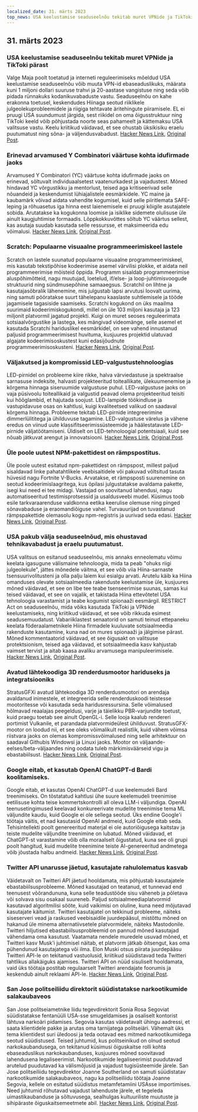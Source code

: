 ```yaml
---
localized_date: 31. märts 2023
top_news: USA keelustamise seaduseelnõu tekitab muret VPNide ja TikToki pärast
---
```




## 31. märts 2023

### USA keelustamise seaduseelnõu tekitab muret VPNide ja TikToki pärast

Valge Maja poolt toetatud ja interneti reguleerimiseks mõeldud USA keelustamise seaduseelnõu võib muuta VPN-id ebaseaduslikuks, määrata kuni 1 miljoni dollari suuruse trahvi ja 20-aastase vangistuse ning seda võib pidada rünnakuks kodanikuvabaduste vastu. Seaduseelnõu on kahe erakonna toetusel, keskendudes Hiinaga seotud riiklikele julgeolekuprobleemidele ja riigiga tehtavate äritehingute piiramisele. EL ei pruugi USA suundumust järgida, sest riikidel on oma õigusstruktuur ning TikToki keeld võib põhjustada noorte seas pahameelt ja kättemaksu USA valitsuse vastu. Keelu kriitikud väidavad, et see ohustab üksikisiku eraelu puutumatust ning sõna- ja väljendusvabadust.
[Hacker News Link](http://news.ycombinator.com/item?id=35366955), [Original Post](https://www.youtube.com/watch?v=FWQGA_n5Z4M).

### Erinevad arvamused Y Combinatori väärtuse kohta idufirmade jaoks

Arvamused Y Combinatori (YC) väärtuse kohta idufirmade jaoks on erinevad, sõltuvalt individuaalsetest vaatenurkadest ja vajadustest. Mõned hindavad YC võrgustikku ja mentorlust, teised aga kritiseerivad selle nõuandeid ja keskendumist lühiajalistele eesmärkidele. YC maine ja kaubamärk võivad aidata vahendite kogumisel, kuid selle piiritlemata SAFE-leping ja rõhuasetus iga hinna eest laienemisele ei pruugi kõigile asutajatele sobida. Arutatakse ka kogukonna loomise ja isiklike sidemete olulisuse üle ainult kaugjuhtimise formaadis. Lõppkokkuvõttes sõltub YC väärtus sellest, kas asutaja suudab kasutada selle ressursse, et maksimeerida edu võimalusi.
[Hacker News Link](http://news.ycombinator.com/item?id=35373019), [Original Post](https://acecreamu.substack.com/p/is-y-combinator-worth-the-money).

### Scratch: Populaarne visuaalne programmeerimiskeel lastele

Scratch on lastele suunatud populaarne visuaalne programmeerimiskeel, mis kasutab tekstipõhise kodeerimise asemel värvilisi plokke, et aidata neil programmeerimise mõisteid õppida. Programm sisaldab programmeerimise aluspõhimõtteid, nagu muutujad, loetelud, if/else- ja loop-juhtimisvoogude struktuurid ning sündmusepõhine samaaegsus. Scratchil on lihtne ja kasutajasõbralik lähenemine, mis julgustab lapsi arvutusi loovalt uurima, ning samuti pööratakse suurt tähelepanu kaaslaste suhtlemisele ja tööde jagamisele tagasiside saamiseks. Scratchi kogukond on üks maailma suurimaid kodeerimiskogukondi, millel on üle 103 miljoni kasutaja ja 123 miljonit platvormil jagatud projekti. Kuigi on muret seoses reguleerimata sotsiaalvõrgustike ja lastega, kes mängivad videomänge, selle asemel et kasutada Scratchi hariduslikel eesmärkidel, on see vahend innustanud paljusid programmeerimisest huvituma, kusjuures projektid ulatuvad algajate kodeerimisoskustest kuni edasijõudnute programmeerimisoskusteni.
[Hacker News Link](http://news.ycombinator.com/item?id=35373052), [Original Post](https://scratch.mit.edu/about).

### Väljakutsed ja kompromissid LED-valgustustehnoloogias

LED-pirnidel on probleeme kiire rikke, halva värviedastuse ja spektraalse sarnasuse indeksite, halvasti projekteeritud toiteallikate, ülekuumenemise ja kõrgema hinnaga siseruumide valgustuse puhul. LED-valgustuse jaoks on vaja püsivoolu toiteallikaid ja valgustid peavad olema projekteeritud teisiti kui hõõglambid, et hajutada soojust. LED-lampide töökindluse ja vastupidavuse osas on kahtlusi, kuigi kvaliteetsed valikud on saadaval kõrgema hinnaga. Probleeme tekitab LED-pirnide integreerimine dimmerlülititega ja ühilduvuse tagamine. LED-valgustuse värelus ja vähene eredus on viinud uute klassifitseerimissüsteemide ja häälestatavate LED-pirnide väljatöötamiseni. Üldiselt on LED-tehnoloogial potentsiaali, kuid see nõuab jätkuvat arengut ja innovatsiooni.
[Hacker News Link](http://news.ycombinator.com/item?id=35371750), [Original Post](https://nymag.com/strategist/article/led-light-bulbs-investigation.html).

### Üle poole uutest NPM-pakettidest on rämpspostitus.

Üle poole uutest esitatud npm-pakettidest on rämpspost, millest paljud sisaldavad linke pahatahtlikele veebisaitidele või pakuvad võltsitud tasuta hüvesid nagu Fortnite V-Bucks. Arvatakse, et rämpsposti suurenemine on seotud kodeerimislaagritega, kus õpilasi julgustatakse avaldama pakette, isegi kui need ei tee midagi. Vastajad on soovitanud lahendusi, nagu automatiseeritud testimisprotsessid ja usaldusveebi mudel. Küsimus toob esile tarkvaraarenduse valdkonna eetika keerulise olemuse ning pinged sõnavabaduse ja eraomandiõiguse vahel. Turvauurijad on tuvastanud rämpspakettide olemasolu kogu npm-registris ja uurivad seda edasi.
[Hacker News Link](http://news.ycombinator.com/item?id=35370728), [Original Post](https://blog.sandworm.dev/one-in-two-new-npm-packages-is-seo-spam-right-now).

### USA pakub välja seaduseelnõud, mis ohustavad tehnikavabadust ja eraelu puutumatust.

USA valitsus on esitanud seaduseelnõu, mis annaks enneolematu võimu keelata igasugune välismaine tehnoloogia, mida ta peab "ohuks riigi julgeolekule", jättes mõnedele väitma, et see võib viia Hiina-sarnaste tsensuurivolitusteni ja olla palju laiem kui esialgu arvati. Arutelu käib ka Hiina omanduses olevate sotsiaalmeedia rakenduste keelustamise üle, kusjuures mõned väidavad, et see on libe tee teabe tsenseerimise suunas, samas kui teised väidavad, et see on vajalik, et takistada Hiina ettevõtetel USA tehnoloogia varastamist ja teabe kogumist spionaaži eesmärgil. RESTRICT Act on seaduseelnõu, mida võiks kasutada TikToki ja VPNide keelustamiseks, ning kriitikud väidavad, et see võib rikkuda esimest seadusemuudatust. Vabariiklastest senaatorid on samuti teinud ettepaneku keelata föderaalametnikele Hiina firmadele kuuluvate sotsiaalmeedia rakenduste kasutamine, kuna nad on mures spionaaži ja jälgimise pärast. Mõned kommentaatorid väidavad, et see õigusakt on valitsuse protektsionism, teised aga väidavad, et sotsiaalmeedia kasv kahjustab vaimset tervist ja aitab kaasa avaliku arvamusega manipuleerimisele.
[Hacker News Link](http://news.ycombinator.com/item?id=35369075), [Original Post](https://www.vice.com/en/article/4a3ddb/restrict-act-insanely-broad-ban-tiktok-vpns).

### Avatud lähtekoodiga 3D renderdusmootor hariduseks ja integratsiooniks

StratusGFXi avatud lähtekoodiga 3D renderdusmootori on arendaja avaldanud inimestele, et integreerida selle renderduskoodi teistesse mootoritesse või kasutada seda haridusressursina. Selle võimalused hõlmavad reaalajas peegeldusi, varje ja täielikku PBR-varjundite toetust, kuid praegu toetab see ainult OpenGL-i. Selle looja kaalub rendereri portimist Vulkanile, et parandada platvormideülest ühilduvust. StratusGFX-mootor on loodud nii, et see oleks võimalikult realistlik, kuid vähem võimsa riistvara jaoks on olemas kompromissvõimalused ning selle arhitektuur on saadaval Githubis Windowsi ja Linuxi jaoks. Mootor on väljaande-eelses/beta-väljaandes ning oodata tuleb märkimisväärseid vigu ja ebastabiilsust.
[Hacker News Link](http://news.ycombinator.com/item?id=35370284), [Original Post](https://github.com/KTStephano/StratusGFX).

### Google eitab, et kasutab OpenAI ChatGPT-d Bardi koolitamiseks.

Google eitab, et kasutas OpenAI ChatGPT-d uue keelemudeli Bard treenimiseks. On tõstatatud kahtlusi ühe suure keelemudeli treenimise eetilisuse kohta teise kommertskontrolli all oleva LLM-i väljundiga. OpenAI teenusetingimused keelavad konkureerivate mudelite treenimise tema ML väljundite kaudu, kuid Google ei ole sellega seotud. Üks endine Google'i töötaja väitis, et nad kasutasid OpenAI andmeid, kuid Google eitab seda. Tehisintellekti poolt genereeritud materjal ei ole autoriõigusega kaitstav ja teiste mudelite väljundite treenimine on lubatud. Mõned väidavad, et ChatGPT-st varastamine võib olla moraalselt õigustatud, kuna see oli grupi poolt hangitud, kuid mudelite treenimine teiste AI-genereeritud andmetega võib jõustada halbu andmeid.
[Hacker News Link](http://news.ycombinator.com/item?id=35370915), [Original Post](https://twitter.com/steventey/status/1641267979399704576).

### Twitter API unarusse jäetud, kasutajate rahulolematus kasvab

Väidetavalt on Twitteri API jäetud hooldamata, mis põhjustab kasutajatele ebastabiilsusprobleeme. Mõned kasutajad on teatanud, et tunnevad end teenusest võõrandununa, kuna selle teadustööde sisu väheneb ja põletava või solvava sisu osakaal suureneb. Paljud sotsiaalmeediaplatvormid kasutavad algoritmilisi sööte, kuid vaikimisi on oluline, kuna need mõjutavad kasutajate käitumist. Twitteri kasutajatel on tekkinud probleeme, näiteks siseserveri vead ja raskused veebisaidile juurdepääsul, mistõttu mõned on hakanud üle minema alternatiivsetele platvormidele, näiteks Mastodonile. Twitteri hiljutised ebastabiilsusprobleemid on pannud mõned kasutajad vähendama oma kasutust. Vaatamata nendele muredele usuvad mõned, et Twitteri kasv Musk'i juhtimisel näitab, et platvorm jätkab õitsengut, kas oma pühendunud kasutajatega või ilma. Elon Muski otsus piirata juurdepääsu Twitteri API-le on tekitanud vastuolusid, kriitikud süüdistavad teda Twitteri tahtlikus allakäiguks ajamises. Twitteri API on nüüd sisuliselt hooldamata, vaid üks töötaja postitab regulaarselt Twitteri arendajate foorumis ja keskendub ainult reklaami API-le.
[Hacker News Link](http://news.ycombinator.com/item?id=35370152), [Original Post](https://snarfed.org/the-twitter-api-is-now-effectively-unmaintained).

### San Jose politseiliidu direktorit süüdistatakse narkootikumide salakaubaveos

San Jose politseiametnike liidu tegevdirektorit Sonia Rosa Segoviat süüdistatakse fentanüüli USA-sse smugeldamises ja osaliselt kontorist lähtuva narkoäri pidamises. Segovia kasutas väidetavalt ühingu aadressi, et saata klientidele pakke ja arutas oma tarnijatega politseiäri. Vähemalt üks tema klientidest suri üledoosi ja teda ootavad ees mitmed narkootikumidega seotud süüdistused. Teised juhtumid, kus politseinikud on olnud seotud narkokaubandusega, on tekitanud küsimusi õiguskaitse rolli kohta ebaseaduslikus narkokaubanduses, kusjuures mõned soovitavad lahendusena legaliseerimist. Narkootikumide legaliseerimist puudutavad arutelud puudutavad ka välismõjusid ja vajadust tugisüsteemide järele. San Jose politseiliidu tegevdirektor Joanne Southerland on samuti süüdistatav narkootikumide salakaubaveos, nagu ka politseiliidu töötaja Joanne Segovia, kellele on esitatud süüdistus metamfetamiini USAsse importimises. Need juhtumid rõhutavad vajadust lahenduste järele, et tegeleda uimastikaubanduse ja sõltuvusega, sealhulgas kultuuriliste muutuste ja sihipäraste õiguskaitsemeetmete abil.
[Hacker News Link](http://news.ycombinator.com/item?id=35376488), [Original Post](https://www.washingtonexaminer.com/news/crime/san-jose-police-union-director-smuggle-fentanyl-charge).


